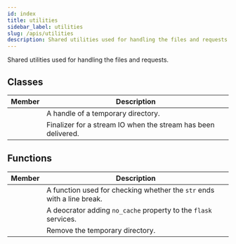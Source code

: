 ```yaml
---
id: index
title: utilities
sidebar_label: utilities
slug: /apis/utilities
description: Shared utilities used for handling the files and requests.
---
```



<APITopBar type="module" isPrivate={true} source="utilities.py" />

Shared utilities used for handling the files and requests.

## Classes

|                                           Member                                           | <center>Description</center>                                  |
| :----------------------------------------------------------------------------------------: | :------------------------------------------------------------ |
|         [<IconObjType type="class" hasText={true} text="TempDir"/>](./TempDir.mdx)         | A handle of a temporary directory.                            |
| [<IconObjType type="class" hasText={true} text="StreamFinalizer"/>](./StreamFinalizer.mdx) | Finalizer for a stream IO when the stream has been delivered. |

## Functions

|                                             Member                                              | <center>Description</center>                                           |
| :---------------------------------------------------------------------------------------------: | :--------------------------------------------------------------------- |
| [<IconObjType type="func" hasText={true} text="is_in_main_process"/>](./is_in_main_process.mdx) | A function used for checking whether the `str` ends with a line break. |
|           [<IconObjType type="func" hasText={true} text="no_cache"/>](./no_cache.mdx)           | A deocrator adding `no_cache` property to the `flask` services.        |
|    [<IconObjType type="func" hasText={true} text="remove_temp_dir"/>](./remove_temp_dir.mdx)    | Remove the temporary directory.                                        |
